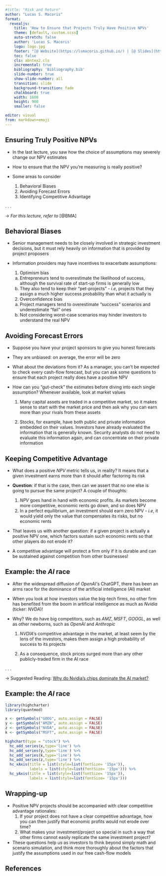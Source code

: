 ```yaml
---
#title: "Risk and Return"
author: "Lucas S. Macoris"
format:
  revealjs:
    title: 'How to Ensure that Projects Truly Have Positive NPVs'
    theme: [default, custom.scss]
    auto-stretch: false
    author: 'Lucas S. Macoris'
    logo: logo.jpg
    footer: "[@ Website](https://lsmacoris.github.io/) | [@ Slides](https://lsmacoris.github.io/lectures/fin-mgmt.html) | [@ Office-hour appointments](https://calendly.com/lucas-macoris-fgv/appointment-lsm)"
    toc: false
    cls: abntex2.cls
    incremental: true
    bibliography: 'Bibliography.bib'
    slide-number: true
    show-slide-number: all
    transition: slide
    background-transition: fade
    chalkboard: true
    width: 1600
    height: 900
    smaller: false

editor: visual
from: markdown+emoji
---
```


## Ensuring Truly Positive NPVs

-   In the last lecture, you saw how the choice of assumptions may severely change our NPV estimates

-   How to ensure that the NPV you're measuring is really [positive]{.green}?

-   Some areas to consider

    1.  Behavioral Biases
    2.  Avoiding Forecast Errors
    3.  Identifying Competitive Advantage

. . .

$\rightarrow$ *For this lecture, refer to* [@BMA]

## Behavioral Biases

-   Senior management needs to be closely involved in strategic investment decisions, but it must rely heavily on information that is provided by project proposers

-   Information providers may have incentives to exacerbate assumptions:

    1.  Optimism bias

    <!-- -->

    a.  Entrepreneurs tend to overestimate the likelihood of success, although the survival rate of start-up firms is generally low
    b.  They also tend to keep their "pet-projects" - *i.e*, projects that they assign a much higher success probability than what it actually is

    <!-- -->

    2.  Overconfidence bias

    <!-- -->

    a.  Project managers tend to overestimate ["success"]{.green} scenarios and underestimate ["fail"]{.red} ones
    b.  Not considering worst-case scenarios may hinder investors to understand the real NPV

## Avoiding Forecast Errors

-   Suppose you have your project sponsors to give you [honest]{.blue} forecasts

-   They are unbiased: on average, the error will be zero

-   What about the deviations from it? As a manager, you can't be expected to check every cash-flow forecast, but you can ask some questions to ensure that each project really does have a positive NPV

-   How can you "gut-check" the estimates before diving into each single assumption? Whenever available, look at market values

    1.  Many capital assets are traded in a competitive market, so it makes sense to start with the market price and then ask why you can earn more than your rivals from these assets

    2.  Stocks, for example, have both public and private information embedded on their values. Investors have already evaluated the information that is generally known. Security analysts do not need to evaluate this information again, and can concentrate on their private information

## Keeping Competitive Advantage

-   What does a positive *NPV* metric tells us, in reality? It means that a given investment earns [more]{.green} than it should after factoring its risk

-   **Question**: if that is the case, then can we assert that no one else is going to pursue the same project? A couple of thoughts:

    1.  *NPV* goes hand in hand with economic profits. As markets become more competitive, economic rents go down, and so does NPV
    2.  In a perfect equilibrium, an investment should earn zero NPV - *i.e*, it would yield only the value that compensates its risks, but no economic rents

-   That leaves us with another question: if a given project is actually a [positive]{.green} NPV one, which factors [sustain]{.blue} such economic rents so that other players do not erode it?

-   A [competitive advantage]{.blue} will protect a firm only if it is durable and can be sustained against competition from other businesses!

## Example: the *AI* race

-   After the widespread diffusion of *OpenAI'*s ChatGPT, there has been an arms race for the dominance of the artificial intelligence (AI) market

-   When you look at how investors value the big-tech firms, no other firm has benefited from the boom in artificial intelligence as much as *Nvidia* (ticker: *NVDA*)!

-   Why? We do have big competitors, such as *AMZ*, *MSFT*, *GOOGL*, as well as other newborns, such as *OpenAI* and *Anthropic*

    1.  *NVDIA*'s competitive advantage in the market, at least seem by the lens of the investors, makes them assign a high probability of success to its projects

    2.  As a consequence, stock prices surged more than any other publicly-traded firm in the AI race

. . .

$\rightarrow$ Suggested Reading: [Why do Nvidia's chips dominate the AI market?](https://www.economist.com/the-economist-explains/2024/02/27/why-do-nvidias-chips-dominate-the-ai-market?utm_medium=cpc.adword.pd&utm_source=google&ppccampaignID=19495686130&ppcadID=&utm_campaign=a.22brand_pmax&utm_content=conversion.direct-response.anonymous&gad_source=1&gclid=CjwKCAjwxLKxBhA7EiwAXO0R0FyLvGBMotJqvjewnQYweJ-kvWu-OClwb9bbO3S97TzfuuzngVBFVxoCKNgQAvD_BwE&gclsrc=aw.ds)

## Example: the *AI* race

```r
library(highcharter)
library(quantmod)

x <- getSymbols("GOOG", auto.assign = FALSE)
y <- getSymbols("AMZN", auto.assign = FALSE)
z <- getSymbols("NVDA", auto.assign = FALSE)
k <- getSymbols("MSFT", auto.assign = FALSE)

highchart(type = "stock") %>% 
  hc_add_series(x,type='line') %>% 
  hc_add_series(y,type='line') %>%
  hc_add_series(k,type='line') %>%
  hc_add_series(z,type='line') %>%
  hc_xAxis(title = list(style=list(fontSize= '15px')),
           labels = list(style=list(fontSize= '15px'))) %>%
  hc_yAxis(title = list(style=list(fontSize= '15px')),
           labels = list(style=list(fontSize= '15px')))

```

## Wrapping-up

-   Positive NPV projects should be accompanied with clear competitive advantage rationales:
    1.  If your project does not have a clear competitive advantage, how you can then justify that economic profits would not erode over time?
    2.  What makes your investment/project so special in such a way that other firms cannot easily replicate the same investment project?
-   These questions help us as investors to think beyond simply math and scenario simulation, and think more thoroughly about the factors that justify the assumptions used in our free cash-flow models

## References
